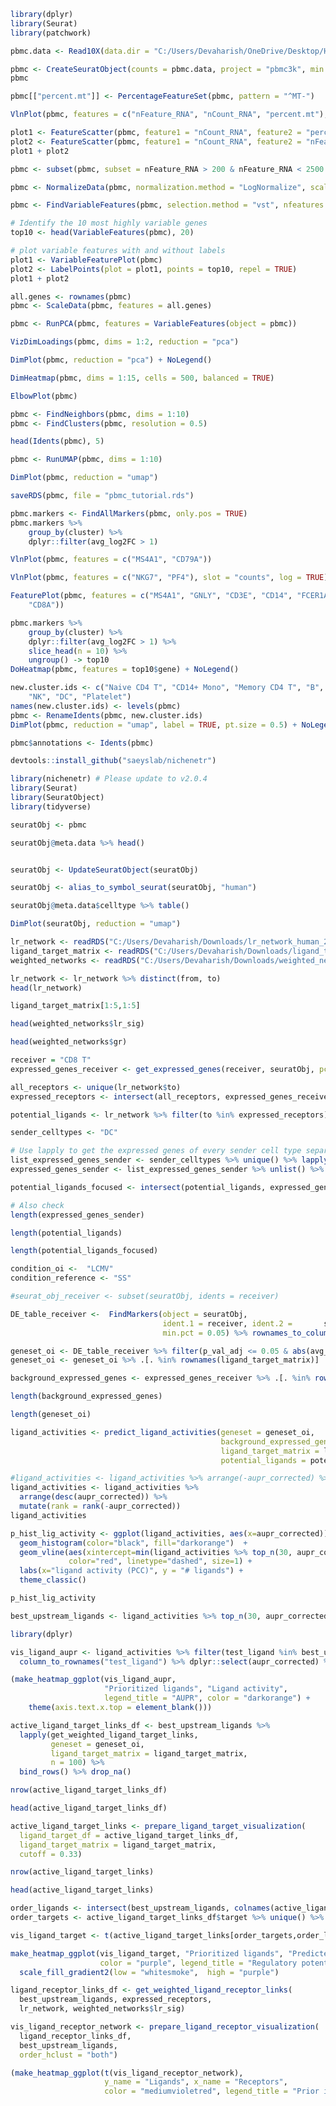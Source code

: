 ```r
library(dplyr)
library(Seurat)
library(patchwork)
```
```r
pbmc.data <- Read10X(data.dir = "C:/Users/Devaharish/OneDrive/Desktop/HARISH FILES/HIGHER STUDIES/UCD/Internship/filtered_gene_bc_matrices/hg19/")
```
```r
pbmc <- CreateSeuratObject(counts = pbmc.data, project = "pbmc3k", min.cells = 3, min.features = 200)
pbmc
```


```r
pbmc[["percent.mt"]] <- PercentageFeatureSet(pbmc, pattern = "^MT-")
```

```r
VlnPlot(pbmc, features = c("nFeature_RNA", "nCount_RNA", "percent.mt"), ncol = 3)
```
```r
plot1 <- FeatureScatter(pbmc, feature1 = "nCount_RNA", feature2 = "percent.mt")
plot2 <- FeatureScatter(pbmc, feature1 = "nCount_RNA", feature2 = "nFeature_RNA")
plot1 + plot2
```

```r
pbmc <- subset(pbmc, subset = nFeature_RNA > 200 & nFeature_RNA < 2500 & percent.mt < 5)

```

```r
pbmc <- NormalizeData(pbmc, normalization.method = "LogNormalize", scale.factor = 10000)

```


```r
pbmc <- FindVariableFeatures(pbmc, selection.method = "vst", nfeatures = 2000)

# Identify the 10 most highly variable genes
top10 <- head(VariableFeatures(pbmc), 20)

# plot variable features with and without labels
plot1 <- VariableFeaturePlot(pbmc)
plot2 <- LabelPoints(plot = plot1, points = top10, repel = TRUE)
plot1 + plot2
```
```r
all.genes <- rownames(pbmc)
pbmc <- ScaleData(pbmc, features = all.genes)

```

```r
pbmc <- RunPCA(pbmc, features = VariableFeatures(object = pbmc))
```

```r
VizDimLoadings(pbmc, dims = 1:2, reduction = "pca")
```

```r
DimPlot(pbmc, reduction = "pca") + NoLegend()
```

```r
DimHeatmap(pbmc, dims = 1:15, cells = 500, balanced = TRUE)
```

```r
ElbowPlot(pbmc)
```

```r
pbmc <- FindNeighbors(pbmc, dims = 1:10)
pbmc <- FindClusters(pbmc, resolution = 0.5)
```

```r
head(Idents(pbmc), 5)

```

```r
pbmc <- RunUMAP(pbmc, dims = 1:10)
```

```r
DimPlot(pbmc, reduction = "umap")
```


```r
saveRDS(pbmc, file = "pbmc_tutorial.rds")
```

```r
pbmc.markers <- FindAllMarkers(pbmc, only.pos = TRUE)
pbmc.markers %>%
    group_by(cluster) %>%
    dplyr::filter(avg_log2FC > 1)
```

```r
VlnPlot(pbmc, features = c("MS4A1", "CD79A"))
```

```r
VlnPlot(pbmc, features = c("NKG7", "PF4"), slot = "counts", log = TRUE)
```

```r
FeaturePlot(pbmc, features = c("MS4A1", "GNLY", "CD3E", "CD14", "FCER1A", "FCGR3A", "LYZ", "PPBP",
    "CD8A"))
```

```r
pbmc.markers %>%
    group_by(cluster) %>%
    dplyr::filter(avg_log2FC > 1) %>%
    slice_head(n = 10) %>%
    ungroup() -> top10
DoHeatmap(pbmc, features = top10$gene) + NoLegend()
```

```r
new.cluster.ids <- c("Naive CD4 T", "CD14+ Mono", "Memory CD4 T", "B", "CD8 T", "FCGR3A+ Mono",
    "NK", "DC", "Platelet")
names(new.cluster.ids) <- levels(pbmc)
pbmc <- RenameIdents(pbmc, new.cluster.ids)
DimPlot(pbmc, reduction = "umap", label = TRUE, pt.size = 0.5) + NoLegend()
```

```r
pbmc$annotations <- Idents(pbmc)
```

```r
devtools::install_github("saeyslab/nichenetr")
```


```r
library(nichenetr) # Please update to v2.0.4
library(Seurat)
library(SeuratObject)
library(tidyverse)
```

```r
seuratObj <- pbmc

seuratObj@meta.data %>% head()
```

```r
```


```r
seuratObj <- UpdateSeuratObject(seuratObj)
```

```r
seuratObj <- alias_to_symbol_seurat(seuratObj, "human")
```

```r
seuratObj@meta.data$celltype %>% table() 
```

```r
DimPlot(seuratObj, reduction = "umap")
```

```r
lr_network <- readRDS("C:/Users/Devaharish/Downloads/lr_network_human_21122021.rds")
ligand_target_matrix <- readRDS("C:/Users/Devaharish/Downloads/ligand_target_matrix_nsga2r_final.rds")
weighted_networks <- readRDS("C:/Users/Devaharish/Downloads/weighted_networks_nsga2r_final.rds")

lr_network <- lr_network %>% distinct(from, to)
head(lr_network)
```

```r
ligand_target_matrix[1:5,1:5]
```

```r
head(weighted_networks$lr_sig)
```


```r
head(weighted_networks$gr) 
```

```r
receiver = "CD8 T"
expressed_genes_receiver <- get_expressed_genes(receiver, seuratObj, pct = 0.05)
```

```r
all_receptors <- unique(lr_network$to)  
expressed_receptors <- intersect(all_receptors, expressed_genes_receiver)

potential_ligands <- lr_network %>% filter(to %in% expressed_receptors) %>% pull(from) %>% unique()
```

```r
sender_celltypes <- "DC"

# Use lapply to get the expressed genes of every sender cell type separately here
list_expressed_genes_sender <- sender_celltypes %>% unique() %>% lapply(get_expressed_genes, seuratObj, 0.05)
expressed_genes_sender <- list_expressed_genes_sender %>% unlist() %>% unique()

potential_ligands_focused <- intersect(potential_ligands, expressed_genes_sender) 

# Also check 
length(expressed_genes_sender)
```

```r
length(potential_ligands)
```

```r
length(potential_ligands_focused)
```

```r
condition_oi <-  "LCMV"
condition_reference <- "SS"

#seurat_obj_receiver <- subset(seuratObj, idents = receiver)

DE_table_receiver <-  FindMarkers(object = seuratObj,
                                  ident.1 = receiver, ident.2 =       sender_celltypes,
                                  min.pct = 0.05) %>% rownames_to_column("gene")

geneset_oi <- DE_table_receiver %>% filter(p_val_adj <= 0.05 & abs(avg_log2FC) >= 0.25) %>% pull(gene)
geneset_oi <- geneset_oi %>% .[. %in% rownames(ligand_target_matrix)]
```

```r
background_expressed_genes <- expressed_genes_receiver %>% .[. %in% rownames(ligand_target_matrix)]

length(background_expressed_genes)
```

```r
length(geneset_oi)
```

```r
ligand_activities <- predict_ligand_activities(geneset = geneset_oi,
                                               background_expressed_genes = background_expressed_genes,
                                               ligand_target_matrix = ligand_target_matrix,
                                               potential_ligands = potential_ligands)

#ligand_activities <- ligand_activities %>% arrange(-aupr_corrected) %>% mutate(rank = rank(desc(aupr_corrected)))
ligand_activities <- ligand_activities %>%
  arrange(desc(aupr_corrected)) %>%
  mutate(rank = rank(-aupr_corrected))
ligand_activities
```


```r
p_hist_lig_activity <- ggplot(ligand_activities, aes(x=aupr_corrected)) + 
  geom_histogram(color="black", fill="darkorange")  + 
  geom_vline(aes(xintercept=min(ligand_activities %>% top_n(30, aupr_corrected) %>% pull(aupr_corrected))),
             color="red", linetype="dashed", size=1) + 
  labs(x="ligand activity (PCC)", y = "# ligands") +
  theme_classic()

p_hist_lig_activity
```

```r
best_upstream_ligands <- ligand_activities %>% top_n(30, aupr_corrected) %>% arrange(-aupr_corrected) %>% pull(test_ligand)
```

```r
library(dplyr)
```

```r
vis_ligand_aupr <- ligand_activities %>% filter(test_ligand %in% best_upstream_ligands) %>%
  column_to_rownames("test_ligand") %>% dplyr::select(aupr_corrected) %>% arrange(aupr_corrected) %>% as.matrix(ncol = 1)

(make_heatmap_ggplot(vis_ligand_aupr,
                     "Prioritized ligands", "Ligand activity", 
                     legend_title = "AUPR", color = "darkorange") + 
    theme(axis.text.x.top = element_blank()))  
```

```r
active_ligand_target_links_df <- best_upstream_ligands %>%
  lapply(get_weighted_ligand_target_links,
         geneset = geneset_oi,
         ligand_target_matrix = ligand_target_matrix,
         n = 100) %>%
  bind_rows() %>% drop_na()

nrow(active_ligand_target_links_df)

```


```r
head(active_ligand_target_links_df)
```

```r
active_ligand_target_links <- prepare_ligand_target_visualization(
  ligand_target_df = active_ligand_target_links_df,
  ligand_target_matrix = ligand_target_matrix,
  cutoff = 0.33) 

nrow(active_ligand_target_links)
```
```r
head(active_ligand_target_links)

```

```r
order_ligands <- intersect(best_upstream_ligands, colnames(active_ligand_target_links)) %>% rev()
order_targets <- active_ligand_target_links_df$target %>% unique() %>% intersect(rownames(active_ligand_target_links))

vis_ligand_target <- t(active_ligand_target_links[order_targets,order_ligands])

make_heatmap_ggplot(vis_ligand_target, "Prioritized ligands", "Predicted target genes",
                    color = "purple", legend_title = "Regulatory potential") +
  scale_fill_gradient2(low = "whitesmoke",  high = "purple")
```

```r
ligand_receptor_links_df <- get_weighted_ligand_receptor_links(
  best_upstream_ligands, expressed_receptors,
  lr_network, weighted_networks$lr_sig) 
```

```r
vis_ligand_receptor_network <- prepare_ligand_receptor_visualization(
  ligand_receptor_links_df,
  best_upstream_ligands,
  order_hclust = "both") 

(make_heatmap_ggplot(t(vis_ligand_receptor_network), 
                     y_name = "Ligands", x_name = "Receptors",  
                     color = "mediumvioletred", legend_title = "Prior interaction potential"))
```

